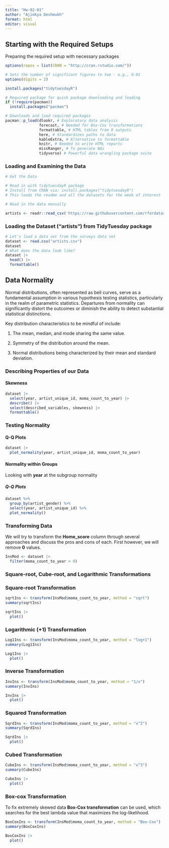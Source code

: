 ```yaml
---
title: "Hw-02-01"
author: "Ajinkya Deshmukh"
format: html
editor: visual
---
```


## Starting with the Required Setups

Preparing the required setup with necessary packages

```r
options(repos = list(CRAN = "http://cran.rstudio.com/"))

# Sets the number of significant figures to two - e.g., 0.01
options(digits = 2)

install.packages("tidytuesdayR")

# Required package for quick package downloading and loading 
if (!require(pacman))  
  install.packages("pacman")

# Downloads and load required packages
pacman::p_load(dlookr, # Exploratory data analysis
               forecast, # Needed for Box-Cox transformations
               formattable, # HTML tables from R outputs
               here, # Standardizes paths to data
               kableExtra, # Alternative to formattable
               knitr, # Needed to write HTML reports
               missRanger, # To generate NAs
               tidyverse) # Powerful data wrangling package suite
```

### Loading and Examining the Data

```r
# Get the Data

# Read in with tidytuesdayR package 
# Install from CRAN via: install.packages("tidytuesdayR")
# This loads the readme and all the datasets for the week of interest

# Read in the data manually

artists <- readr::read_csv('https://raw.githubusercontent.com/rfordatascience/tidytuesday/master/data/2023/2023-01-17/artists.csv')

```

### Loading the Dataset ("artists") from TidyTuesday package

```r
# Let's load a data set from the surveys data set
dataset <- read.csv("artists.csv")
dataset
# What does the data look like?
dataset |>
  head() |>
  formattable()
```

## Data Normality

Normal distributions, often represented as bell curves, serve as a fundamental assumption in various hypothesis testing statistics, particularly in the realm of parametric statistics. Departures from normality can significantly distort the outcomes or diminish the ability to detect substantial statistical distinctions.

Key distribution characteristics to be mindful of include:

1.  The mean, median, and mode sharing the same value.

2.  Symmetry of the distribution around the mean.

3.  Normal distributions being characterized by their mean and standard deviation.

### Describing Properties of our Data

#### Skewness

```r
dataset |>
  select(year, artist_unique_id, moma_count_to_year) |>
  describe() |>
  select(described_variables, skewness) |>
  formattable()
```

### Testing Normality

#### Q-Q Plots

```r
dataset |>
  plot_normality(year, artist_unique_id, moma_count_to_year)
```

#### Normality within Groups

Looking with **year** at the subgroup normality

##### Q-Q Plots

```r
dataset %>%
  group_by(artist_gender) %>%
  select(year, artist_unique_id) %>%
  plot_normality()
```

### Transforming Data

We will try to transform the **Home_score** column through several approaches and discuss the pros and cons of each. First however, we will remove **0** values.

```r
InsMod <- dataset |>
  filter(moma_count_to_year > 0)
```

### Square-root, Cube-root, and Logarithmic Transformations

### Square-root Transformation

```r
sqrtIns <- transform(InsMod$moma_count_to_year, method = "sqrt")
summary(sqrtIns)
```

```r
sqrtIns |>
  plot()
```

### 

### Logarithmic (+1) Transformation

```r
Log1Ins <- transform(InsMod$moma_count_to_year, method = "log+1")
summary(Log1Ins)
```

```r
Log1Ins |>
  plot()
```

### Inverse Transformation

```r
InvIns <- transform(InsMod$moma_count_to_year, method = "1/x")
summary(InvIns)
```

```r
InvIns |>
  plot()
```

### Squared Transformation

```r
SqrdIns <- transform(InsMod$moma_count_to_year, method = "x^2")
summary(SqrdIns)
```

```r
SqrdIns |>
  plot()
```

### Cubed Transformation

```r
CubeIns <- transform(InsMod$moma_count_to_year, method = "x^3")
summary(CubeIns)
```

```r
CubeIns |>
  plot()
```

### Box-cox Transformation

To fix extremely skewed data **Box-Cox transformation** can be used, which searches for the best lambda value that maximizes the log-likelihood.

```r
BoxCoxIns <- transform(InsMod$moma_count_to_year, method = "Box-Cox")
summary(BoxCoxIns)
```

```r
BoxCoxIns |>
  plot()
```

